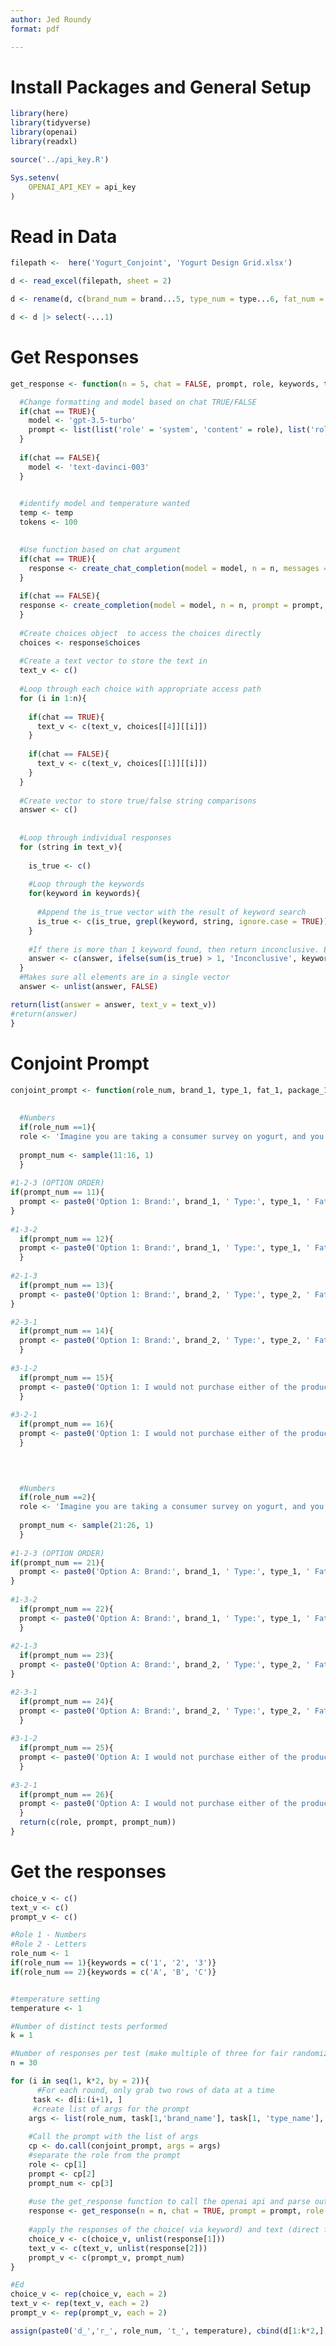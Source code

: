 ```yaml
---
author: Jed Roundy
format: pdf

---
```

# Install Packages and General Setup
```r
library(here)
library(tidyverse)
library(openai)
library(readxl)

source('../api_key.R')

Sys.setenv(
    OPENAI_API_KEY = api_key 
) 
```


# Read in Data
```r
filepath <-  here('Yogurt_Conjoint', 'Yogurt Design Grid.xlsx')

d <- read_excel(filepath, sheet = 2)

d <- rename(d, c(brand_num = brand...5, type_num = type...6, fat_num = fat...7, package_num = package...8, price_num = price...9, brand_name = brand...10, type_name = type...11, fat_name = fat...12, package_name = package...13, price_name = price...14))

d <- d |> select(-...1)
```

# Get Responses
```r
get_response <- function(n = 5, chat = FALSE, prompt, role, keywords, temp){

  #Change formatting and model based on chat TRUE/FALSE
  if(chat == TRUE){
    model <- 'gpt-3.5-turbo'
    prompt <- list(list('role' = 'system', 'content' = role), list('role' = 'user', 'content' = prompt))
  }
  
  if(chat == FALSE){
    model <- 'text-davinci-003'
  }

  
  #identify model and temperature wanted
  temp <- temp
  tokens <- 100
  

  #Use function based on chat argument
  if(chat == TRUE){
    response <- create_chat_completion(model = model, n = n, messages = prompt, temperature = temp, max_tokens = tokens)
  }
  
  if(chat == FALSE){
  response <- create_completion(model = model, n = n, prompt = prompt, temperature = temp, max_tokens = tokens, best_of = n )
  }
  
  #Create choices object  to access the choices directly
  choices <- response$choices
  
  #Create a text vector to store the text in
  text_v <- c()
  
  #Loop through each choice with appropriate access path
  for (i in 1:n){
    
    if(chat == TRUE){
      text_v <- c(text_v, choices[[4]][[i]])
    }
    
    if(chat == FALSE){
      text_v <- c(text_v, choices[[1]][[i]])
    }
  }
  
  #Create vector to store true/false string comparisons
  answer <- c()
  
  
  #Loop through individual responses
  for (string in text_v){
    
    is_true <- c()
    
    #Loop through the keywords
    for(keyword in keywords){
      
      #Append the is_true vector with the result of keyword search
      is_true <- c(is_true, grepl(keyword, string, ignore.case = TRUE))
    }
  
    #If there is more than 1 keyword found, then return inconclusive. Else, return the keyword that is found. 
    answer <- c(answer, ifelse(sum(is_true) > 1, 'Inconclusive', keywords[is_true]))
  }
  #Makes sure all elements are in a single vector
  answer <- unlist(answer, FALSE)

return(list(answer = answer, text_v = text_v))
#return(answer)  
}
```

# Conjoint Prompt
```r

conjoint_prompt <- function(role_num, brand_1, type_1, fat_1, package_1, price_1, brand_2, type_2, fat_2, package_2, price_2){
  
  
  #Numbers
  if(role_num ==1){
  role <- 'Imagine you are taking a consumer survey on yogurt, and you are presented with three choices. Two choices will be to purchase an item with given attributes, and a third option to not purchase anything. Please respond with ONLY the option number, i.e. 1,2,3. Do NOT include any other information.'
  
  prompt_num <- sample(11:16, 1)
  }
  
#1-2-3 (OPTION ORDER)
if(prompt_num == 11){
  prompt <- paste0('Option 1: Brand:', brand_1, ' Type:', type_1, ' Fat:', fat_1, ' Packaging:', package_1, ' Price:', price_1, '\n','Option 2: Brand:', brand_2, ' Type:', type_2, ' Fat:', fat_2, ' Packaging:', package_2, ' Price:', price_2, '\n', 'Option 3: I would not purchase either of the products.')
}
  
#1-3-2
  if(prompt_num == 12){
  prompt <- paste0('Option 1: Brand:', brand_1, ' Type:', type_1, ' Fat:', fat_1, ' Packaging:', package_1, ' Price:', price_1, '\n','Option 2: I would not purchase either of the products.', '\n', 'Option 3: Brand:', brand_2, ' Type:', type_2, ' Fat:', fat_2, ' Packaging:', package_2, ' Price:', price_2)
  }
  
#2-1-3
  if(prompt_num == 13){
  prompt <- paste0('Option 1: Brand:', brand_2, ' Type:', type_2, ' Fat:', fat_2, ' Packaging:', package_2, ' Price:', price_2, '\n','Option 2: Brand:', brand_1, ' Type:', type_1, ' Fat:', fat_1, ' Packaging:', package_1, ' Price:', price_1, '\n', 'Option 3: I would not purchase either of the products.')
}

#2-3-1
  if(prompt_num == 14){
  prompt <- paste0('Option 1: Brand:', brand_2, ' Type:', type_2, ' Fat:', fat_2, ' Packaging:', package_2, ' Price:', price_2, '\n','Option 2: I would not purchase either of the products.', '\n', 'Option 3: Brand:', brand_1, ' Type:', type_1, ' Fat:', fat_1, ' Packaging:', package_1, ' Price:', price_1)
  }
  
#3-1-2
  if(prompt_num == 15){
  prompt <- paste0('Option 1: I would not purchase either of the products.', '\n','Option 2: Brand:', brand_1, ' Type:', type_1, ' Fat:', fat_1, ' Packaging:', package_1, ' Price:', price_1, '\n', 'Option 3: Brand:', brand_2, ' Type:', type_2, ' Fat:', fat_2, ' Packaging:', package_2, ' Price:', price_2)
  }
  
#3-2-1
  if(prompt_num == 16){
  prompt <- paste0('Option 1: I would not purchase either of the products.', '\n','Option 2: Brand:', brand_2, ' Type:', type_2, ' Fat:', fat_2, ' Packaging:', package_2, ' Price:', price_2, '\n','Option 3: Brand:', brand_1, ' Type:', type_1, ' Fat:', fat_1, ' Packaging:', package_1, ' Price:', price_1)
  }

  

   
  #Numbers
  if(role_num ==2){
  role <- 'Imagine you are taking a consumer survey on yogurt, and you are presented with three choices. Two choices will be to purchase an item with given attributes, and a third option to not purchase anything. Please respond with ONLY the option number, i.e. 1,2,3. Do NOT include any other information.'
  
  prompt_num <- sample(21:26, 1)
  }
  
#1-2-3 (OPTION ORDER)
if(prompt_num == 21){
  prompt <- paste0('Option A: Brand:', brand_1, ' Type:', type_1, ' Fat:', fat_1, ' Packaging:', package_1, ' Price:', price_1, '\n','Option B: Brand:', brand_2, ' Type:', type_2, ' Fat:', fat_2, ' Packaging:', package_2, ' Price:', price_2, '\n', 'Option C: I would not purchase either of the products.')
}
  
#1-3-2
  if(prompt_num == 22){
  prompt <- paste0('Option A: Brand:', brand_1, ' Type:', type_1, ' Fat:', fat_1, ' Packaging:', package_1, ' Price:', price_1, '\n','Option B: I would not purchase either of the products.', '\n', 'Option C: Brand:', brand_2, ' Type:', type_2, ' Fat:', fat_2, ' Packaging:', package_2, ' Price:', price_2)
  }
  
#2-1-3
  if(prompt_num == 23){
  prompt <- paste0('Option A: Brand:', brand_2, ' Type:', type_2, ' Fat:', fat_2, ' Packaging:', package_2, ' Price:', price_2, '\n','Option B: Brand:', brand_1, ' Type:', type_1, ' Fat:', fat_1, ' Packaging:', package_1, ' Price:', price_1, '\n', 'Option C: I would not purchase either of the products.')
}

#2-3-1
  if(prompt_num == 24){
  prompt <- paste0('Option A: Brand:', brand_2, ' Type:', type_2, ' Fat:', fat_2, ' Packaging:', package_2, ' Price:', price_2, '\n','Option B: I would not purchase either of the products.', '\n', 'Option C: Brand:', brand_1, ' Type:', type_1, ' Fat:', fat_1, ' Packaging:', package_1, ' Price:', price_1)
  }
  
#3-1-2
  if(prompt_num == 25){
  prompt <- paste0('Option A: I would not purchase either of the products.', '\n','Option B: Brand:', brand_1, ' Type:', type_1, ' Fat:', fat_1, ' Packaging:', package_1, ' Price:', price_1, '\n', 'Option C: Brand:', brand_2, ' Type:', type_2, ' Fat:', fat_2, ' Packaging:', package_2, ' Price:', price_2)
  }
  
#3-2-1
  if(prompt_num == 26){
  prompt <- paste0('Option A: I would not purchase either of the products.', '\n','Option B: Brand:', brand_2, ' Type:', type_2, ' Fat:', fat_2, ' Packaging:', package_2, ' Price:', price_2, '\n','Option C: Brand:', brand_1, ' Type:', type_1, ' Fat:', fat_1, ' Packaging:', package_1, ' Price:', price_1)
  }
  return(c(role, prompt, prompt_num))
}


```


# Get the responses

```r
choice_v <- c()
text_v <- c()
prompt_v <- c()

#Role 1 - Numbers
#Role 2 - Letters
role_num <- 1
if(role_num == 1){keywords = c('1', '2', '3')}
if(role_num == 2){keywords = c('A', 'B', 'C')}


#temperature setting
temperature <- 1

#Number of distinct tests performed
k = 1

#Number of responses per test (make multiple of three for fair randomization)
n = 30

for (i in seq(1, k*2, by = 2)){
      #For each round, only grab two rows of data at a time 
     task <- d[i:(i+1), ]
     #create list of args for the prompt
    args <- list(role_num, task[1,'brand_name'], task[1, 'type_name'], task[1, 'fat_name'], task[1, 'package_name'], task[1, 'price_name'], task[2,'brand_name'], task[2, 'type_name'], task[2, 'fat_name'], task[2, 'package_name'], task[2, 'price_name'])
    
    #Call the prompt with the list of args
    cp <- do.call(conjoint_prompt, args = args)
    #separate the role from the prompt
    role <- cp[1]
    prompt <- cp[2]
    prompt_num <- cp[3]
    
    #use the get_response function to call the openai api and parse out the responses from the api
    response <- get_response(n = n, chat = TRUE, prompt = prompt, role = role, keywords = keywords, temp = temperature)
    
    #apply the responses of the choice( via keyword) and text (direct from response) to appropriate vectors
    choice_v <- c(choice_v, unlist(response[1]))
    text_v <- c(text_v, unlist(response[2]))
    prompt_v <- c(prompt_v, prompt_num)
}

#Ed
choice_v <- rep(choice_v, each = 2)
text_v <- rep(text_v, each = 2)
prompt_v <- rep(prompt_v, each = 2)

assign(paste0('d_','r_', role_num, 't_', temperature), cbind(d[1:k*2,], choice_v, text_v, prompt_v))

```


